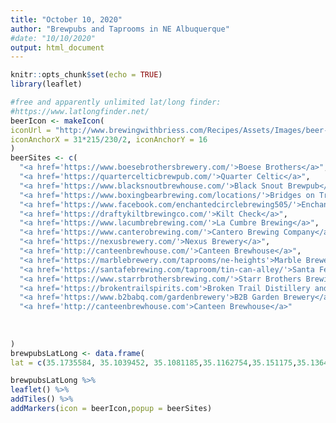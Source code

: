 ```yaml
---
title: "October 10, 2020"
author: "Brewpubs and Taprooms in NE Albuquerque"
#date: "10/10/2020"
output: html_document
---
```



```r
knitr::opts_chunk$set(echo = TRUE)
library(leaflet)
```


```r
#free and apparently unlimited lat/long finder:
#https://www.latlongfinder.net/
beerIcon <- makeIcon(
iconUrl = "http://www.brewingwithbriess.com/Recipes/Assets/Images/beer-images/lager-beer-glass-dark.png", iconWidth = 15*215/230, iconHeight = 31,
iconAnchorX = 31*215/230/2, iconAnchorY = 16
)
beerSites <- c(
  "<a href='https://www.boesebrothersbrewery.com/'>Boese Brothers</a>",
  "<a href='https://quartercelticbrewpub.com/'>Quarter Celtic</a>",
  "<a href='https://www.blacksnoutbrewhouse.com/'>Black Snout Brewpub</a>",
  "<a href='https://www.boxingbearbrewing.com/locations/'>Bridges on Tramway Taproom</a>",
  "<a href='https://www.facebook.com/enchantedcirclebrewing505/'>Enchanted Circle Brewing</a>",
  "<a href='https://draftykiltbrewingco.com/'>Kilt Check</a>",
  "<a href='https://www.lacumbrebrewing.com/'>La Cumbre Brewing</a>",
  "<a href='https://www.canterobrewing.com/'>Cantero Brewing Company</a>",
  "<a href='https://nexusbrewery.com/'>Nexus Brewery</a>",
  "<a href='http://canteenbrewhouse.com/'>Canteen Brewhouse</a>",
  "<a href='https://marblebrewery.com/taprooms/ne-heights'>Marble Brewery</a>",
  "<a href='https://santafebrewing.com/taproom/tin-can-alley/'>Santa Fe Brewing Company</a>",
  "<a href='https://www.starrbrothersbrewing.com/'>Starr Brothers Brewing</a>",
  "<a href='https://brokentrailspirits.com'>Broken Trail Distillery and Brewery</a>",
  "<a href='https://www.b2babq.com/gardenbrewery'>B2B Garden Brewery</a>",
  "<a href='http://canteenbrewhouse.com'>Canteen Brewhouse</a>"
  
  
  
)
brewpubsLatLong <- data.frame(
lat = c(35.1735584, 35.1039452, 35.1081185,35.1162754,35.151175,35.1364451,35.1178573,35.1189447,35.1337231,35.0735494,35.1307415,35.1841663,35.159197,35.1086916,35.122838,35.12051599999999), lng = c(-106.4970957, -106.5148269, -106.5127751,-106.4984764,-106.587741,-106.5894774,-106.6141642,-106.6225612,-106.6065203,-106.4970445,-106.5222683,-106.5759739,-106.5806898,-106.5675915,-106.5519623,-106.6178481))

brewpubsLatLong %>%
leaflet() %>%
addTiles() %>%
addMarkers(icon = beerIcon,popup = beerSites)

```

